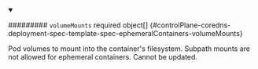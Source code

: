 


<details className="config-field" data-expandable="true" open>
<summary>

######### `volumeMounts` <span className="config-field-required" data-required="false">required</span> <span className="config-field-type">object[]</span> <span className="config-field-default"></span> <span className="config-field-enum"></span> {#controlPlane-coredns-deployment-spec-template-spec-ephemeralContainers-volumeMounts}

Pod volumes to mount into the container's filesystem. Subpath mounts are not allowed for ephemeral containers.
Cannot be updated.

</summary>

<PartialVolumemountsreference />


</details>
